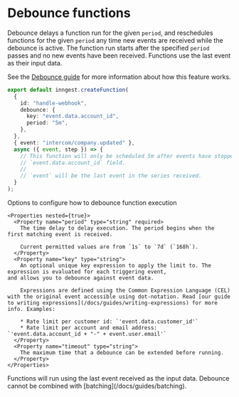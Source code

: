 
# Debounce functions <VersionBadge version="v3.1.0+" />

Debounce delays a function run for the given `period`, and reschedules functions for the given `period` any time new events are received while the debounce is active.  The function run starts after the specified `period` passes and no new events have been received.  Functions use the last event as their input data.

See the [Debounce guide](/docs/guides/debounce) for more information about how this feature works.

```ts
export default inngest.createFunction(
  {
    id: "handle-webhook",
    debounce: {
      key: "event.data.account_id",
      period: "5m",
    },
  },
  { event: "intercom/company.updated" },
  async ({ event, step }) => {
    // This function will only be scheduled 5m after events have stopped being received with the same
    // `event.data.account_id` field.
    //
    // `event` will be the last event in the series received.
  }
);
```

<Properties>
  <Property name="debounce" type="object">
    Options to configure how to debounce function execution

    <Properties nested={true}>
      <Property name="period" type="string" required>
        The time delay to delay execution. The period begins when the first matching event is received.

        Current permitted values are from `1s` to `7d` (`168h`).
      </Property>
      <Property name="key" type="string">
        An optional unique key expression to apply the limit to. The expression is evaluated for each triggering event,
	and allows you to debounce against event data.

        Expressions are defined using the Common Expression Language (CEL) with the original event accessible using dot-notation. Read [our guide to writing expressions](/docs/guides/writing-expressions) for more info. Examples:

        * Rate limit per customer id: `'event.data.customer_id'`
        * Rate limit per account and email address: `'event.data.account_id + "-" + event.user.email'`
      </Property>
      <Property name="timeout" type="string">
        The maximum time that a debounce can be extended before running.
      </Property>
    </Properties>
  </Property>
</Properties>

<Callout>
  Functions will run using the last event received as the input data.
</Callout>

<Callout variant="warning">
  Debounce cannot be combined with [batching](/docs/guides/batching).
</Callout>

